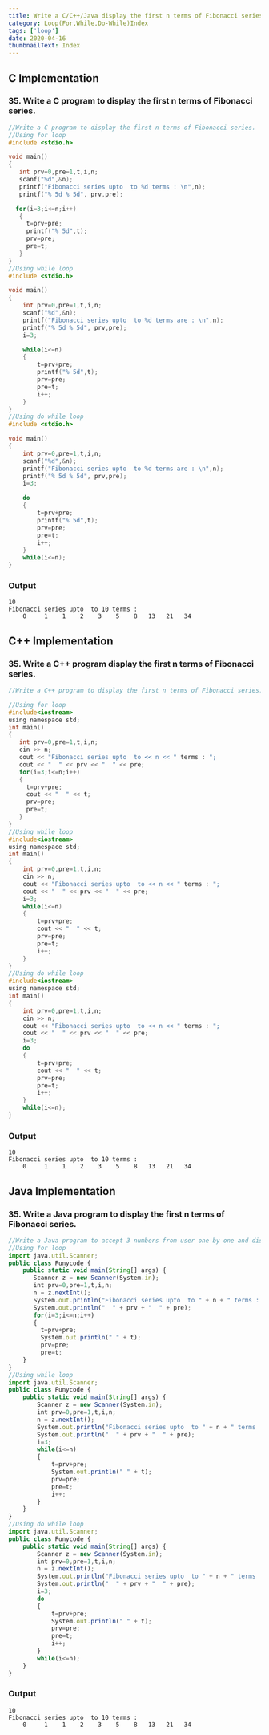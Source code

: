```yaml
---
title: Write a C/C++/Java display the first n terms of Fibonacci series.
category: Loop(For,While,Do-While)Index
tags: ['loop']
date: 2020-04-16
thumbnailText: Index
---
```


## C Implementation
### 35. Write a C program to display the first n terms of Fibonacci series.
```c
//Write a C program to display the first n terms of Fibonacci series.
//Using for loop
#include <stdio.h>

void main()
{
   int prv=0,pre=1,t,i,n;
   scanf("%d",&n);
   printf("Fibonacci series upto  to %d terms : \n",n);
   printf("% 5d % 5d", prv,pre);

  for(i=3;i<=n;i++)
   {
     t=prv+pre;
     printf("% 5d",t);
     prv=pre;
     pre=t;
   }
}
//Using while loop
#include <stdio.h>

void main()
{
    int prv=0,pre=1,t,i,n;
    scanf("%d",&n);
    printf("Fibonacci series upto  to %d terms are : \n",n);
    printf("% 5d % 5d", prv,pre);
    i=3;

    while(i<=n)
    {
        t=prv+pre;
        printf("% 5d",t);
        prv=pre;
        pre=t;
        i++;
    }
}
//Using do while loop
#include <stdio.h>

void main()
{
    int prv=0,pre=1,t,i,n;
    scanf("%d",&n);
    printf("Fibonacci series upto  to %d terms are : \n",n);
    printf("% 5d % 5d", prv,pre);
    i=3;

    do
    {
        t=prv+pre;
        printf("% 5d",t);
        prv=pre;
        pre=t;
        i++;
    }
    while(i<=n);
}
```
### Output
```
10
Fibonacci series upto  to 10 terms :
    0     1    1    2    3    5    8   13   21   34
```

## C++ Implementation
### 35. Write a C++ program display the first n terms of Fibonacci series.
```c
//Write a C++ program to display the first n terms of Fibonacci series.

//Using for loop
#include<iostream>
using namespace std;
int main()
{
   int prv=0,pre=1,t,i,n;
   cin >> n;
   cout << "Fibonacci series upto  to << n << " terms : ";
   cout << "  " << prv << "  " << pre;
   for(i=3;i<=n;i++)
   {
     t=prv+pre;
     cout << "  " << t;
     prv=pre;
     pre=t;
   }
}
//Using while loop
#include<iostream>
using namespace std;
int main()
{
    int prv=0,pre=1,t,i,n;
    cin >> n;
    cout << "Fibonacci series upto  to << n << " terms : ";
    cout << "  " << prv << "  " << pre;
    i=3;
    while(i<=n)
    {
        t=prv+pre;
        cout << "  " << t;
        prv=pre;
        pre=t;
        i++;
    }
}
//Using do while loop
#include<iostream>
using namespace std;
int main()
{
    int prv=0,pre=1,t,i,n;
    cin >> n;
    cout << "Fibonacci series upto  to << n << " terms : ";
    cout << "  " << prv << "  " << pre;
    i=3;
    do
    {
        t=prv+pre;
        cout << "  " << t;
        prv=pre;
        pre=t;
        i++;
    }
    while(i<=n);
}
```
### Output
```
10
Fibonacci series upto  to 10 terms :
    0     1    1    2    3    5    8   13   21   34
```

## Java Implementation
### 35. Write a Java program to display the first n terms of Fibonacci series.
```js
//Write a Java program to accept 3 numbers from user one by one and displays their sum on screen.
//Using for loop
import java.util.Scanner;
public class Funycode {
    public static void main(String[] args) {
       Scanner z = new Scanner(System.in);
       int prv=0,pre=1,t,i,n;
       n = z.nextInt();
       System.out.println("Fibonacci series upto  to " + n + " terms : ");
       System.out.println("  " + prv + "  " + pre);
       for(i=3;i<=n;i++)
       {
         t=prv+pre;
         System.out.println(" " + t);
         prv=pre;
         pre=t;
    }
}
//Using while loop
import java.util.Scanner;
public class Funycode {
    public static void main(String[] args) {
        Scanner z = new Scanner(System.in);
        int prv=0,pre=1,t,i,n;
        n = z.nextInt();
        System.out.println("Fibonacci series upto  to " + n + " terms : ");
        System.out.println("  " + prv + "  " + pre);
        i=3;
        while(i<=n)
        {
            t=prv+pre;
            System.out.println(" " + t);
            prv=pre;
            pre=t;
            i++;
        }
    }
}
//Using do while loop
import java.util.Scanner;
public class Funycode {
    public static void main(String[] args) {
        Scanner z = new Scanner(System.in);
        int prv=0,pre=1,t,i,n;
        n = z.nextInt();
        System.out.println("Fibonacci series upto  to " + n + " terms : ");
        System.out.println("  " + prv + "  " + pre);
        i=3;
        do
        {
            t=prv+pre;
            System.out.println(" " + t);
            prv=pre;
            pre=t;
            i++;
        }
        while(i<=n);
    }
}
```
### Output
```
10
Fibonacci series upto  to 10 terms :
    0     1    1    2    3    5    8   13   21   34
```
